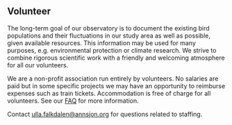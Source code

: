 
## Volunteer

The long-term goal of our observatory is to document the existing bird populations and their fluctuations in our study area as well as possible, given available resources. This information may be used for many purposes, e.g. environmental protection or climate research. We strive to combine rigorous scientific work with a friendly and welcoming atmosphere for all our volunteers.

We are a non-profit association run entirely by volunteers. No salaries are paid but in some specific projects we may have an opportunity to reimburse expenses such as train tickets. Accommodation is free of charge for all volunteers. See our [FAQ](/volunteer/information) for more information.

<VolunteerCollapsible id="surveys" title="Surveys">
  <SurveyRequirements />
</VolunteerCollapsible>

<VolunteerCollapsible id="ringing" title="Ringing">
  <RingingRequirements />
</VolunteerCollapsible>

Contact ulla.falkdalen@annsjon.org for questions related to staffing.
